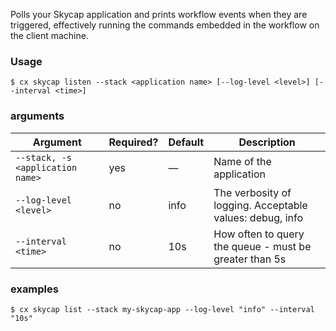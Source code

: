Polls your Skycap application and prints workflow events when they are triggered, effectively running the commands embedded in the workflow on the client machine.  

### Usage

```shell
$ cx skycap listen --stack <application name> [--log-level <level>] [--interval <time>]
```

### arguments

| Argument | Required? | Default | Description |
|  ---  |  ---  |  ---  |  ---  |
| `--stack, -s <application name>` | yes | — | Name of the application |
| `--log-level <level>` | no | info | The verbosity of logging. Acceptable values: debug, info |
| `--interval <time>` | no | 10s | How often to query the queue - must be greater than 5s |

### examples

```shell
$ cx skycap list --stack my-skycap-app --log-level "info" --interval "10s"
```

